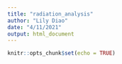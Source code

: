 ```yaml
---
title: "radiation_analysis"
author: "Lily Diao"
date: "4/11/2021"
output: html_document
---
```


```r
knitr::opts_chunk$set(echo = TRUE)
```

